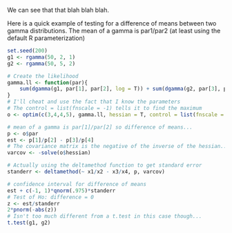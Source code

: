 
We can see that that blah blah blah.

Here is a quick example of testing for a difference of means between two gamma distributions.  The mean of a gamma is par1/par2 (at least using the default R parameterization)


```r
set.seed(200)
g1 <- rgamma(50, 2, 1)
g2 <- rgamma(50, 5, 2)

# Create the likelihood
gamma.ll <- function(par){
    sum(dgamma(g1, par[1], par[2], log = T)) + sum(dgamma(g2, par[3], par[4], log = T))
}
# I'll cheat and use the fact that I know the parameters
# The control = list(fnscale = -1) tells it to find the maximum
o <- optim(c(3,4,4,5), gamma.ll, hessian = T, control = list(fnscale = -1))

# mean of a gamma is par[1]/par[2] so difference of means...
p <- o$par
est <- p[1]/p[2] - p[3]/p[4]
# The covariance matrix is the negative of the inverse of the hessian...
varcov <- -solve(o$hessian)

# Actually using the deltamethod function to get standard error
standerr <- deltamethod(~ x1/x2 - x3/x4, p, varcov)

# confidence interval for difference of means
est + c(-1, 1)*qnorm(.975)*standerr
# Test of Ho: difference = 0
z <- est/standerr
2*pnorm(-abs(z))
# Isn't too much different from a t.test in this case though...
t.test(g1, g2)
```